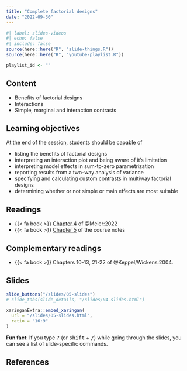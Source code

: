```yaml
---
title: "Complete factorial designs"
date: "2022-09-30"
---
```


```r
#| label: slides-videos
#| echo: false
#| include: false
source(here::here("R", "slide-things.R"))
source(here::here("R", "youtube-playlist.R"))

playlist_id <- ""

```


## Content

- Benefits of factorial designs
- Interactions
- Simple, marginal and interaction contrasts


## Learning objectives

At the end of the session, students should be capable of

- listing the benefits of factorial designs
- interpreting an interaction plot and being aware of it's limitation
- interpreting model effects in sum-to-zero parametrization
- reporting results from a two-way analysis of variance
- specifying and calculating custom contrasts in multiway factorial designs
- determining whether or not simple or main effects are most suitable


## Readings

- {{< fa book >}}  [Chapter 4](https://stat.ethz.ch/~meier/teaching/anova/factorial-treatment-structure.html) of @Meier:2022
-  {{< fa book >}}  [Chapter 5](https://lbelzile.github.io/math80667a/complete-factorial-designs.html) of the course notes


## Complementary readings


- {{< fa book >}}  Chapters 10-13, 21-22 of @Keppel/Wickens:2004.


## Slides

```r
slide_buttons("/slides/05-slides")
# slide_tabs(slide_details, "/slides/04-slides.html")
```

```r
xaringanExtra::embed_xaringan(
  url = "/slides/05-slides.html",
  ratio = "16:9"
)
```

:::{.callout-tip}
**Fun fact**: If you type <kbd>?</kbd> (or <kbd>shift</kbd> + <kbd>/</kbd>) while going through the slides, you can see a list of slide-specific commands.
:::



## References
